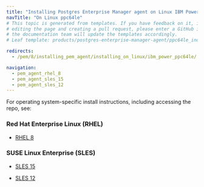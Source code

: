 ```yaml
---
title: "Installing Postgres Enterprise Manager agent on Linux IBM Power (ppc64le)"
navTitle: "On Linux ppc64le"
# This topic is generated from templates. If you have feedback on it, instead of
# editing the page and creating a pull request, please enter a GitHub issue and
# the documentation team will update the templates accordingly.
# Leaf template: products/postgres-enterprise-manager-agent/ppc64le_index.njk

redirects:
  - /pem/8/installing_pem_agent/installing_on_linux/ibm_power_ppc64le/

navigation:
  - pem_agent_rhel_8
  - pem_agent_sles_15
  - pem_agent_sles_12
---
```


For operating system-specific install instructions, including accessing the repo, see:

### Red Hat Enterprise Linux (RHEL)

- [RHEL 8](pem_agent_rhel_8)

### SUSE Linux Enterprise (SLES)

- [SLES 15](pem_agent_sles_15)

- [SLES 12](pem_agent_sles_12)
